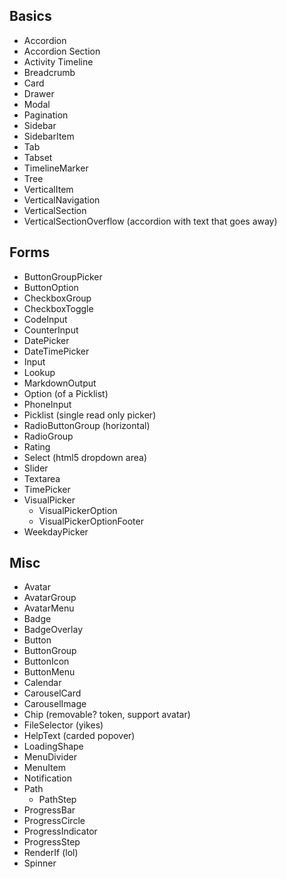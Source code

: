 
<Meta title="Todo/Components" />

## Basics

- Accordion
- Accordion Section
- Activity Timeline
- Breadcrumb
- Card
- Drawer
- Modal
- Pagination
- Sidebar
- SidebarItem
- Tab
- Tabset
- TimelineMarker
- Tree
- VerticalItem
- VerticalNavigation
- VerticalSection
- VerticalSectionOverflow (accordion with text that goes away)

## Forms

- ButtonGroupPicker
- ButtonOption
- CheckboxGroup
- CheckboxToggle
- CodeInput
- CounterInput
- DatePicker
- DateTimePicker
- Input
- Lookup
- MarkdownOutput
- Option (of a Picklist)
- PhoneInput
- Picklist (single read only picker)
- RadioButtonGroup (horizontal)
- RadioGroup
- Rating
- Select (html5 dropdown area)
- Slider
- Textarea
- TimePicker
- VisualPicker
  - VisualPickerOption
  - VisualPickerOptionFooter
- WeekdayPicker

## Misc

- Avatar
- AvatarGroup
- AvatarMenu
- Badge
- BadgeOverlay
- Button
- ButtonGroup
- ButtonIcon
- ButtonMenu
- Calendar
- CarouselCard
- CarouselImage
- Chip (removable? token, support avatar)
- FileSelector (yikes)
- HelpText (carded popover)
- LoadingShape
- MenuDivider
- MenuItem
- Notification
- Path
  - PathStep
- ProgressBar
- ProgressCircle
- ProgressIndicator
- ProgressStep
- RenderIf (lol)
- Spinner
